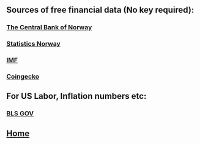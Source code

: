 
<Head>
  <title>My Blog</title>
</Head>

## Sources of free financial data (No key required):

### [The Central Bank of Norway](https://www.norges-bank.no/en/topics/Statistics/open-data/)

### [Statistics Norway](https://www.ssb.no/en/api)

### [IMF](https://datahelp.imf.org/knowledgebase/articles/667681-json-restful-web-service)

### [Coingecko](https://www.coingecko.com/en/api)

## For US Labor, Inflation numbers etc:

### [BLS GOV](https://api.bls.gov/publicAPI/v1/timeseries/data/APU000074714)

## [Home](.)
